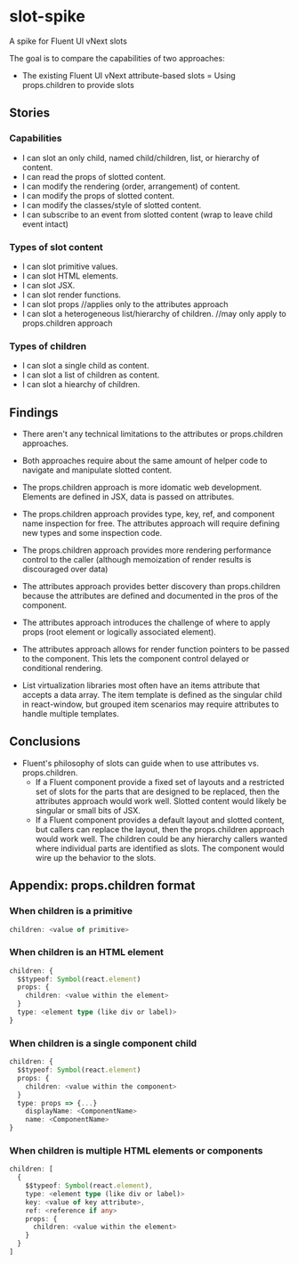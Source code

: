 
<Meta title="Slots Spike" />

<style>{`
`}</style>

# slot-spike

A spike for Fluent UI vNext slots

The goal is to compare the capabilities of two approaches:

- The existing Fluent UI vNext attribute-based slots
  = Using props.children to provide slots

## Stories

### Capabilities

- I can slot an only child, named child/children, list, or hierarchy of content.
- I can read the props of slotted content.
- I can modify the rendering (order, arrangement) of content.
- I can modify the props of slotted content.
- I can modify the classes/style of slotted content.
- I can subscribe to an event from slotted content (wrap to leave child event intact)

### Types of slot content

- I can slot primitive values.
- I can slot HTML elements.
- I can slot JSX.
- I can slot render functions.
- I can slot props //applies only to the attributes approach
- I can slot a heterogeneous list/hierarchy of children. //may only apply to props.children approach

### Types of children

- I can slot a single child as content.
- I can slot a list of children as content.
- I can slot a hiearchy of children.

## Findings

- There aren't any technical limitations to the attributes or props.children approaches.
- Both approaches require about the same amount of helper code to navigate and manipulate slotted content.

- The props.children approach is more idomatic web development. Elements are defined in JSX, data is passed on attributes.
- The props.children approach provides type, key, ref, and component name inspection for free. The attributes approach will require defining new types and some inspection code.
- The props.children approach provides more rendering performance control to the caller (although memoization of render results is discouraged over data)

- The attributes approach provides better discovery than props.children because the attributes are defined and documented in the pros of the component.
- The attributes approach introduces the challenge of where to apply props (root element or logically associated element).
- The attributes approach allows for render function pointers to be passed to the component. This lets the component control delayed or conditional rendering.

- List virtualization libraries most often have an items attribute that accepts a data array.
  The item template is defined as the singular child in react-window, but grouped item scenarios may require attributes to handle multiple templates.

## Conclusions

- Fluent's philosophy of slots can guide when to use attributes vs. props.children.
  - If a Fluent component provide a fixed set of layouts and a restricted set of slots for the parts that are designed to be replaced,
    then the attributes approach would work well.
    Slotted content would likely be singular or small bits of JSX.
  - If a Fluent component provides a default layout and slotted content, but callers can replace the layout,
    then the props.children approach would work well.
    The children could be any hierarchy callers wanted where individual parts are identified as slots.
    The component would wire up the behavior to the slots.

## Appendix: props.children format

### When children is a primitive

```ts
children: <value of primitive>
```

### When children is an HTML element

```ts
children: {
  $$typeof: Symbol(react.element)
  props: {
    children: <value within the element>
  }
  type: <element type (like div or label)>
}
```

### When children is a single component child

```ts
children: {
  $$typeof: Symbol(react.element)
  props: {
    children: <value within the component>
  }
  type: props => {...}
    displayName: <ComponentName>
    name: <ComponentName>
}
```

### When children is multiple HTML elements or components

```ts
children: [
  {
    $$typeof: Symbol(react.element),
    type: <element type (like div or label)>
    key: <value of key attribute>,
    ref: <reference if any>
    props: {
      children: <value within the element>
    }
  }
]
```
